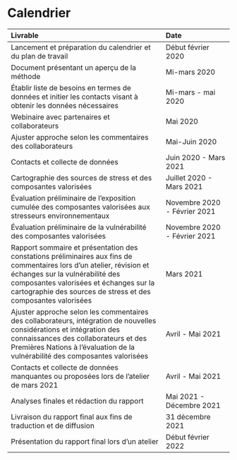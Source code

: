# Calendrier

| Livrable | Date |
| :------------------------------- | :------------- |
| Lancement et préparation du calendrier et du plan de travail | 	Début février 2020 |
| Document présentant un aperçu de la méthode	| Mi-mars 2020 |
| Établir liste de besoins en termes de données et initier les contacts visant à obtenir les données nécessaires	| Mi-mars - mai 2020 |
| Webinaire avec partenaires et collaborateurs | Mai 2020 |
| Ajuster approche selon les commentaires des collaborateurs | Mai-Juin 2020 |
| Contacts et collecte de données	| Juin 2020 - Mars 2021 |
| Cartographie des sources de stress et des composantes valorisées | Juillet 2020 - Mars 2021 |
| Évaluation préliminaire de l’exposition cumulée des composantes valorisées aux stresseurs environnementaux	| Novembre 2020 - Février 2021 |
| Évaluation préliminaire de la vulnérabilité des composantes valorisées | Novembre 2020 - Février 2021 |
| Rapport sommaire et présentation des constations préliminaires aux fins de commentaires lors d’un atelier, révision et échanges sur la vulnérabilité des composantes valorisées et échanges sur la cartographie des sources de stress et des composantes valorisées | Mars 2021 |
| Ajuster approche selon les commentaires des collaborateurs, intégration de nouvelles considérations et intégration des connaissances des collaborateurs et des Premières Nations à l’évaluation de la vulnérabilité des composantes valorisées | Avril - Mai 2021 |
| Contacts et collecte de données manquantes ou proposées lors de l’atelier de mars 2021	| Avril - Mai 2021 |
| Analyses finales et rédaction du rapport | Mai 2021 - Décembre 2021 |
| Livraison du rapport final aux fins de traduction et de diffusion	|	31 décembre 2021 |
| Présentation du rapport final lors d’un atelier	| Début février 2022 |

